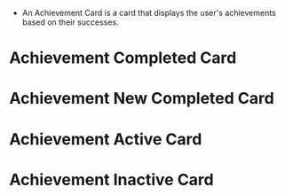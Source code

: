 
<Meta title="Achievements/AchievementCard" component={AchievementCard} />

-   An Achievement Card is a card that displays the user's achievements based on their successes.

# Achievement Completed Card

<Story name="Achievement Completed Card">
    <AchievementCard
        cardState={CardState.COMPLETED}
        image={KanufahrtDschungel}
        alt="ein Polaroid Bild von Loki auf einer Kanufahrt durch den Dschungel"
        newAchievement={false}
        subtitle="Gitarre für Anfänger"
        title="1. durchgeführter Termin"
    />
</Story>

# Achievement New Completed Card

<Story name="New Achievement Completed Card">
    <AchievementCard
        cardState={CardState.COMPLETED}
        image={KanufahrtDschungel}
        alt="ein Polaroid Bild von Loki auf einer Kanufahrt durch den Dschungel"
        newAchievement
        subtitle="Gitarre für Anfänger"
        title="1. durchgeführter Termin"
    />
</Story>

# Achievement Active Card

<Story name="Achievement Active Card">
    <AchievementCard
        cardState={CardState.ACTIVE}
        actionType={ActionTypes.WAIT}
        image={KanufahrtDschungel}
        alt="ein Polaroid Bild von Loki auf einer Kanufahrt durch den Dschungel"
        newAchievement
        subtitle="Gitarre für Anfänger"
        title="1. durchgeführter Termin"
        maxSteps={3}
        currentStep={1}
        actionDescription="Kurs in Prüfung"
    />
</Story>

# Achievement Inactive Card

<Story name="Achievement Inactive Card">
    <AchievementCard
        cardState={CardState.INACTIVE}
        image={KanufahrtDschungel}
        alt="ein Polaroid Bild von Loki auf einer Kanufahrt durch den Dschungel"
        newAchievement
        subtitle="Gitarre für Anfänger"
        title="1. durchgeführter Termin"
        maxSteps={5}
        currentStep={0}
        actionDescription="Schließe alle Lektionen ab, um diesen Erfolg zu erhalten"
    />
</Story>
